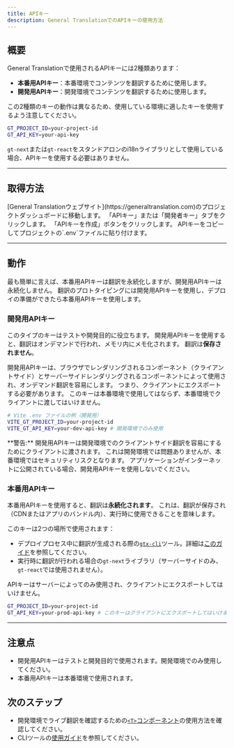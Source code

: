 ```yaml
---
title: APIキー
description: General TranslationでのAPIキーの使用方法
---
```


## 概要

General Translationで使用されるAPIキーには2種類あります：

- **本番用APIキー**：本番環境でコンテンツを翻訳するために使用します。
- **開発用APIキー**：開発環境でコンテンツを翻訳するために使用します。

この2種類のキーの動作は異なるため、使用している環境に適したキーを使用するよう注意してください。

```bash
GT_PROJECT_ID=your-project-id
GT_API_KEY=your-api-key
```

`gt-next`または`gt-react`をスタンドアロンのi18nライブラリとして使用している場合、APIキーを使用する必要はありません。

---

## 取得方法

<Steps>
    <Step>
        [General Translationウェブサイト](https://generaltranslation.com)のプロジェクトダッシュボードに移動します。
    </Step>
    <Step>
        「APIキー」または「開発者キー」タブをクリックします。
    </Step>
    <Step>
        「APIキーを作成」ボタンをクリックします。
    </Step>
    <Step>
        APIキーをコピーしてプロジェクトの`.env`ファイルに貼り付けます。
    </Step>
</Steps>

---

## 動作

最も簡単に言えば、本番用APIキーは翻訳を永続化しますが、開発用APIキーは永続化しません。
翻訳のプロトタイピングには開発用APIキーを使用し、デプロイの準備ができたら本番用APIキーを使用します。

### 開発用APIキー

このタイプのキーはテストや開発目的に役立ちます。
開発用APIキーを使用すると、翻訳はオンデマンドで行われ、メモリ内にメモ化されます。
翻訳は**保存されません**。

開発用APIキーは、ブラウザでレンダリングされるコンポーネント（クライアントサイド）とサーバーサイドレンダリングされるコンポーネントによって使用され、オンデマンド翻訳を容易にします。
つまり、クライアントにエクスポートする必要があります。
このキーは本番環境で使用してはならず、本番環境でクライアントに渡してはいけません。

```bash
# Vite .env ファイルの例（開発用）
VITE_GT_PROJECT_ID=your-project-id
VITE_GT_API_KEY=your-dev-api-key # 開発環境でのみ使用
```

<Callout type="warn">
  **警告:**
  開発用APIキーは開発環境でのクライアントサイド翻訳を容易にするためにクライアントに渡されます。
  これは開発環境では問題ありませんが、本番環境ではセキュリティリスクとなります。
  アプリケーションがインターネットに公開されている場合、開発用APIキーを使用しないでください。
</Callout>

### 本番用APIキー

本番用APIキーを使用すると、翻訳は**永続化されます**。
これは、翻訳が保存され（CDNまたはアプリのバンドル内）、実行時に使用できることを意味します。

このキーは2つの場所で使用されます：
 * デプロイプロセス中に翻訳が生成される際の[`gtx-cli`](/docs/cli)ツール。詳細は[このガイド](/docs/react/tutorials/quickdeploy)を参照してください。
 * 実行時に翻訳が行われる場合の`gt-next`ライブラリ（サーバーサイドのみ、`gt-react`では使用されません）。

APIキーはサーバーによってのみ使用され、クライアントにエクスポートしてはいけません。
```bash
GT_PROJECT_ID=your-project-id
GT_API_KEY=your-prod-api-key # このキーはクライアントにエクスポートしてはいけません
```

---

## 注意点
 * 開発用APIキーはテストと開発目的で使用されます。開発環境でのみ使用してください。
 * 本番用APIキーは本番環境で使用されます。

## 次のステップ
 * 開発環境でライブ翻訳を確認するための[`<T>`コンポーネント](/docs/usage/t)の使用方法を確認してください。
 * CLIツールの[使用ガイド](/docs/cli/reference/usage)を参照してください。